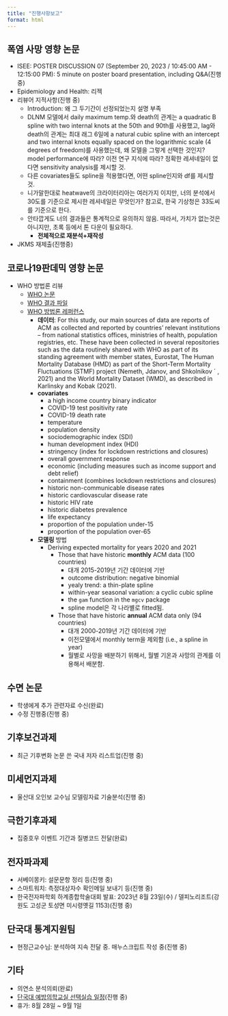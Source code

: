```yaml
---
title: "진행사항보고"
format: html
---
```


## 폭염 사망 영향 논문
- ISEE: POSTER DISCUSSION 07 (September 20, 2023 / 10:45:00 AM - 12:15:00 PM): 5 minute on poster board presentation, including Q&A(진행 중)
- Epidemiology and Health: 리젝
- 리뷰어 지적사항(진행 중)
  + Introduction: 왜 그 두기간이 선정되었는지 설명 부족
  + DLNM 모델에서 daily maximum temp.와 death의 관계는 a quadratic B spline with two internal knots at the 50th and 90th를 사용했고, lag와 death의 관계는 최대 래그 6일에 a natural cubic spline with an intercept and two internal knots equally spaced on the logarithmic scale (4 degrees of freedom)를 사용했는데, 왜 모델을 그렇게 선택한 것인지? model performance에 따라? 이전 연구 지식에 따라? 정확한 레셔네일이 없다면 sensitivity analysis를 제시할 것.
  + 다른 covariates들도 spline을 적용했다면, 어떤 spline인지와 df를 제시할 것.
  + 니가말한대로 heatwave의 크라이터리아는 여러가지 이지만, 너의 분석에서 30도를 기준으로 제시한 레셔네일은 무엇인가? 참고로, 한국 기상청은 33도씨를 기준으로 한다.
  + 안타깝게도 너의 결과들은 통계적으로 유의하지 않음. 따라서, 가치가 없는것은 아니지만, 초록 등에서 톤 다운이 필요하다.
    - **전체적으로 재분석+재작성**
- JKMS 재제출(진행중)

## 코로나19판데믹 영향 논문
- WHO 방법론 리뷰
  + [WHO 논문](https://www.nature.com/articles/s41586-022-05522-2#Sec6)
  + [WHO 결과 파일](https://www.who.int/data/sets/global-excess-deaths-associated-with-covid-19-modelled-estimates)
  + [WHO 방법론 레퍼런스](https://cdn.who.int/media/docs/default-source/world-health-data-platform/covid-19-excessmortality/who_methods_for_estimating_the_excess_mortality_associated_with_the_covid-19_pandemic.pdf?sfvrsn=5a05fa76_2&download=true)
    - **데이터**: For this study, our main sources of data are reports of ACM as collected and reported by countries’ relevant institutions – from national statistics offices, ministries of health, population registries, etc. These have been collected in several repositories such as the data routinely shared with WHO as part of its standing agreement with member states, Eurostat, The Human Mortality Database (HMD) as part of the Short-Term Mortality Fluctuations (STMF) project (Nemeth, Jdanov, and Shkolnikov ´ , 2021) and the World Mortality Dataset (WMD), as described in Karlinsky and Kobak (2021).
    - **covariates**
      - a high income country binary indicator
      - COVID-19 test positivity rate
      - COVID-19 death rate
      - temperature
      - population density
      - sociodemographic index (SDI)
      - human development index (HDI)
      - stringency (index for lockdown restrictions and closures)
      - overall government response
      - economic (including measures such as income support and debt relief)
      - containment (combines lockdown restrictions and closures)
      - historic non-communicable disease rates
      - historic cardiovascular disease rate
      - historic HIV rate
      - historic diabetes prevalence
      - life expectancy
      - proportion of the population under-15
      - proportion of the population over-65
    - **모델링** 방법
      - Deriving expected mortality for years 2020 and 2021
        - Those that have historic **monthly** ACM data (100 countries)
          - 대개 2015-2019년 기간 데이터에 기반
          - outcome distribution: negative binomial
          - yealy trend: a thin-plate spline
          - within-year seasonal variation: a cyclic cubic spline
          - the `gam` function in the `mgcv` package
          - spline model은 각 나라별로 fitted됨.
          
        - Those that have historic **annual** ACM data only (94 countries)
          - 대개 2000-2019년 기간 데이터에 기반
          - 이전모델에서 monthly term을 제외함 (i.e., a spline in year)
          - 월별로 사망을 배분하기 위해서, 월별 기온과 사망의 관계를 이용해서 배분함.

## 수면 논문
- 학생에게 추가 관련자료 수신(완료)
- 수정 진행중(진행 중)

## 기후보건과제
- 최근 기후변화 논문 쓴 국내 저자 리스트업(진행 중)

## 미세먼지과제
- 울산대 오인보 교수님 모델링자료 기술분석(진행 중)

## 극한기후과제
- 집중호우 이벤트 기간과 질병코드 전달(완료)

## 전자파과제
- 서베이몽키: 설문문항 정리 등(진행 중)
- 스마트워치: 측정대상자수 확인메일 보내기 등(진행 중)
- 한국전자파학회 하계종합학술대회 발표: 2023년 8월 23일(수) / 델피노리조트(강원도 고성군 토성면 미시령옛길 1153)(진행 중)

## 단국대 통계지원팀
- 현정근교수님: 분석하여 지속 전달 중. 매누스크립트 작성 중(진행 중)

## 기타
- 의연소 분석의뢰(완료)
- [단국대 예방의학교실 선택실습 일정](https://www.dropbox.com/s/f9vvrmn89g0x3jg/2023%20%EB%B3%B8%EA%B3%BC4%ED%95%99%EB%85%84%20%EC%98%88%EB%B0%A9%EC%9D%98%ED%95%99%EA%B3%BC%20%EC%84%A0%ED%83%9D%EC%8B%A4%EC%8A%B5%20%EC%9D%BC%EC%A0%95.hwp?dl=0)(진행 중)
- 휴가: 8월 28일 ~ 9월 1일

